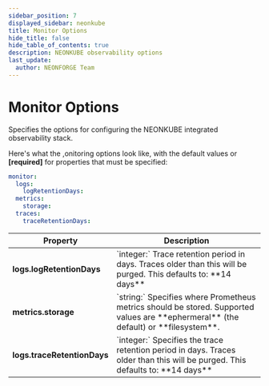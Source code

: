 ```yaml
---
sidebar_position: 7
displayed_sidebar: neonkube
title: Monitor Options
hide_title: false
hide_table_of_contents: true
description: NEONKUBE observability options
last_update:
  author: NEONFORGE Team
---
```



# Monitor Options

Specifies the options for configuring the NEONKUBE integrated observability stack.

Here's what the ,onitoring options look like, with the default values
or **[required]** for properties that must be specified:

```yaml
monitor:
  logs:
    logRetentionDays:
  metrics:
    storage:
  traces:
    traceRetentionDays:
```                                       

<table>
    <thead>
        <th>Property</th>
        <th>Description</th>
    </thead>
    <tbody>
        <tr>
            <td><b>logs.logRetentionDays</b></td>
            <td>
                `integer:` Trace retention period in days. Traces older than this will be purged.
                This defaults to: **14 days**
            </td>
        </tr>
        <tr>
            <td><b>metrics.storage</b></td>
            <td>
                `string:` Specifies where Prometheus metrics should be stored. Supported values
                are **ephermeral** (the default) or **filesystem**.
            </td>
        </tr>
        <tr>
            <td><b>logs.traceRetentionDays</b></td>
            <td>
                `integer:` Specifies the trace retention period in days. Traces older than this will be purged.
                This defaults to: **14 days**
            </td>
        </tr>
    </tbody>
</table>
